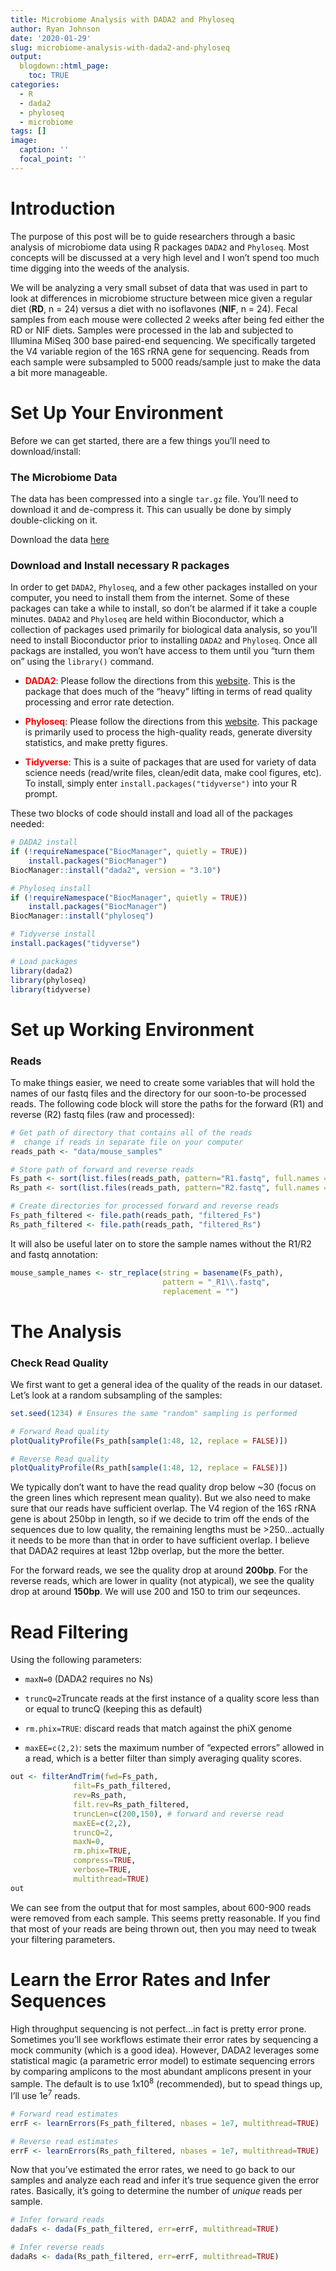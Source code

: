 ```yaml
---
title: Microbiome Analysis with DADA2 and Phyloseq
author: Ryan Johnson
date: '2020-01-29'
slug: microbiome-analysis-with-dada2-and-phyloseq
output:
  blogdown::html_page:
    toc: TRUE
categories:
  - R
  - dada2
  - phyloseq
  - microbiome
tags: []
image:
  caption: ''
  focal_point: ''
---
```


# Introduction

The purpose of this post will be to guide researchers through a basic analysis of microbiome data using R packages `DADA2` and `Phyloseq`. Most concepts will be discussed at a very high level and I won't spend too much time digging into the weeds of the analysis. 

We will be analyzing a very small subset of data that was used in part to look at differences in microbiome structure between mice given a regular diet (**RD**, n = 24) versus a diet with no isoflavones (**NIF**, n = 24). Fecal samples from each mouse were collected 2 weeks after being fed either the RD or NIF diets. Samples were processed in the lab and subjected to Illumina MiSeq 300 base paired-end sequencing. We specifically targeted the V4 variable region of the 16S rRNA gene for sequencing. Reads from each sample were subsampled to 5000 reads/sample just to make the data a bit more manageable.

# Set Up Your Environment

Before we can get started, there are a few things you'll need to download/install:

### The Microbiome Data

The data has been compressed into a single `tar.gz` file. You'll need to download it and de-compress it. This can usually be done by simply double-clicking on it.

Download the data [here](https://drive.google.com/file/d/1HCcMQASYweEYrjTQUxuHeaQ07FlJf-3U/view?usp=sharing)

### Download and Install necessary R packages

In order to get `DADA2`, `Phyloseq`, and a few other packages installed on your computer, you need to install them from the internet. Some of these packages can take a while to install, so don't be alarmed if it take a couple minutes. `DADA2` and `Phyloseq` are held within Bioconductor, which a collection of packages used primarily for biological data analysis, so you'll need to install Bioconductor prior to installing `DADA2` and `Phyloseq`. Once all packags are installed, you won't have access to them until you "turn them on" using the `library()` command.

* <span style="color: red;">**DADA2**</span>: Please follow the directions from this [website](https://benjjneb.github.io/dada2/dada-installation.html). This is the package that does much of the "heavy" lifting in terms of read quality processing and error rate detection.

* <span style="color: red;">**Phyloseq**</span>: Please follow the directions from this [website](https://bioconductor.org/packages/release/bioc/html/phyloseq.html). This package is primarily used to process the high-quality reads, generate diversity statistics, and make pretty figures.

* <span style="color: red;">**Tidyverse**</span>: This is a suite of packages that are used for variety of data science needs (read/write files, clean/edit data, make cool figures, etc). To install, simply enter `install.packages("tidyverse")` into your R prompt.

These two blocks of code should install and load all of the packages needed:

```r
# DADA2 install
if (!requireNamespace("BiocManager", quietly = TRUE))
    install.packages("BiocManager")
BiocManager::install("dada2", version = "3.10")

# Phyloseq install
if (!requireNamespace("BiocManager", quietly = TRUE))
    install.packages("BiocManager")
BiocManager::install("phyloseq")

# Tidyverse install
install.packages("tidyverse")
```


```r
# Load packages
library(dada2)
library(phyloseq)
library(tidyverse)
```



# Set up Working Environment

### Reads

To make things easier, we need to create some variables that will hold the names of our fastq files and the directory for our soon-to-be processed reads. The following code block will store the paths for the forward (R1) and reverse (R2) fastq files (raw and processed):

```r
# Get path of directory that contains all of the reads
#  change if reads in separate file on your computer
reads_path <- "data/mouse_samples" 

# Store path of forward and reverse reads
Fs_path <- sort(list.files(reads_path, pattern="R1.fastq", full.names = TRUE))
Rs_path <- sort(list.files(reads_path, pattern="R2.fastq", full.names = TRUE))

# Create directories for processed forward and reverse reads
Fs_path_filtered <- file.path(reads_path, "filtered_Fs")
Rs_path_filtered <- file.path(reads_path, "filtered_Rs")
```


It will also be useful later on to store the sample names without the R1/R2 and fastq annotation:

```r
mouse_sample_names <- str_replace(string = basename(Fs_path), 
                                  pattern = "_R1\\.fastq",
                                  replacement = "")
```



# The Analysis

### Check Read Quality

We first want to get a general idea of the quality of the reads in our dataset. Let's look at a random subsampling of the samples:

```r
set.seed(1234) # Ensures the same "random" sampling is performed

# Forward Read quality
plotQualityProfile(Fs_path[sample(1:48, 12, replace = FALSE)])

# Reverse Read quality
plotQualityProfile(Rs_path[sample(1:48, 12, replace = FALSE)])
```

We typically don't want to have the read quality drop below ~30 (focus on the green lines which represent mean quality). But we also need to make sure that our reads have sufficient overlap. The V4 region of the 16S rRNA gene is about 250bp in length, so if we decide to trim off the ends of the sequences due to low quality, the remaining lengths must be >250...actually it needs to be more than that in order to have sufficient overlap. I believe that DADA2 requires at least 12bp overlap, but the more the better.

For the forward reads, we see the quality drop at around **200bp**. For the reverse reads, which are lower in quality (not atypical), we see the quality drop at around **150bp**. We will use 200 and 150 to trim our seqeunces.


# Read Filtering

Using the following parameters:

* `maxN=0` (DADA2 requires no Ns)

* `truncQ=2`Truncate reads at the first instance of a quality score less than or equal to truncQ (keeping this as default)

* `rm.phix=TRUE`: discard reads that match against the phiX genome

* `maxEE=c(2,2)`: sets the maximum number of “expected errors” allowed in a read, which is a better filter than simply averaging quality scores.

```r
out <- filterAndTrim(fwd=Fs_path, 
              filt=Fs_path_filtered,
              rev=Rs_path, 
              filt.rev=Rs_path_filtered,
              truncLen=c(200,150), # forward and reverse read 
              maxEE=c(2,2), 
              truncQ=2, 
              maxN=0, 
              rm.phix=TRUE,
              compress=TRUE, 
              verbose=TRUE, 
              multithread=TRUE)
out
```

We can see from the output that for most samples, about 600-900 reads were removed from each sample. This seems pretty reasonable. If you find that most of your reads are being thrown out, then you may need to tweak your filtering parameters.


# Learn the Error Rates and Infer Sequences

High throughput sequencing is not perfect...in fact is pretty error prone. Sometimes you'll see workflows estimate their error rates by sequencing a mock community (which is a good idea). However, DADA2 leverages some statistical magic (a parametric error model) to estimate sequencing errors by comparing amplicons to the most abundant amplicons present in your sample. The default is to use 1x10^8^ (recommended), but to spead things up, I'll use 1e^7^ reads.

```r
# Forward read estimates
errF <- learnErrors(Fs_path_filtered, nbases = 1e7, multithread=TRUE)

# Reverse read estimates
errF <- learnErrors(Rs_path_filtered, nbases = 1e7, multithread=TRUE)
```

Now that you've estimated the error rates, we need to go back to our samples and analyze each read and infer it's true sequence given the error rates. Basically, it's going to determine the number of *unique* reads per sample.

```r
# Infer forward reads
dadaFs <- dada(Fs_path_filtered, err=errF, multithread=TRUE)

# Infer reverse reads
dadaRs <- dada(Rs_path_filtered, err=errF, multithread=TRUE)
```

